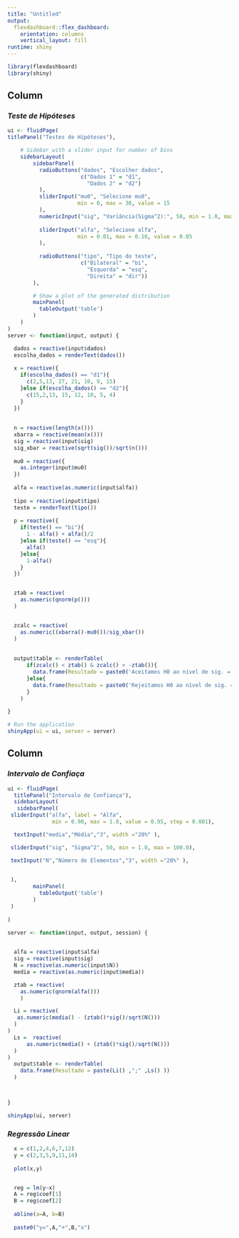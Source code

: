 ---
title: "Untitled"
output: 
  flexdashboard::flex_dashboard:
    orientation: columns
    vertical_layout: fill
runtime: shiny
---

```{r setup, include=FALSE}
library(flexdashboard)
library(shiny)
```

Column {data-width=650}
-----------------------------------------------------------------------

### *Teste de Hipóteses*

```{r}
ui <- fluidPage(
titlePanel("Testes de Hipóteses"),

    # Sidebar with a slider input for number of bins 
    sidebarLayout(
        sidebarPanel(
          radioButtons("dados", "Escolher dados",
                       c("Dados 1" = "d1",
                         "Dados 2" = "d2")
          ),
          sliderInput("mu0", "Selecione mu0",
                      min = 0, max = 30, value = 15
          ),
          numericInput("sig", "Variância(Sigma^2):", 50, min = 1.0, max = 100.0),
          
          sliderInput("alfa", "Selecione alfa",
                      min = 0.01, max = 0.10, value = 0.05
          ),
          
          radioButtons("tipo", "Tipo do teste",
                       c("Bilateral" = "bi",
                         "Esquerda" = "esq",
                         "Direita" = "dir"))
        ),

        # Show a plot of the generated distribution
        mainPanel(
          tableOutput('table')
        )
    )
)
server <- function(input, output) {

  dados = reactive(input$dados)
  escolha_dados = renderText(dados())
  
  x = reactive({
    if(escolha_dados() == "d1"){
      c(2,5,13, 27, 21, 10, 9, 15)
    }else if(escolha_dados() == "d2"){
      c(15,2,13, 15, 12, 10, 5, 4)
    }
  })
  
  
  n = reactive(length(x()))
  xbarra = reactive(mean(x()))
  sig = reactive(input$sig)
  sig_xbar = reactive(sqrt(sig())/sqrt(n()))
  
  mu0 = reactive({
    as.integer(input$mu0)
  })
  
  alfa = reactive(as.numeric(input$alfa))
  
  tipo = reactive(input$tipo)
  teste = renderText(tipo())
  
  p = reactive({
    if(teste() == "bi"){
      1 - alfa() + alfa()/2
    }else if(teste() == "esq"){
      alfa()
    }else{
      1-alfa()
    }
  })


  ztab = reactive(
    as.numeric(qnorm(p()))
  )


  zcalc = reactive(
    as.numeric((xbarra()-mu0())/sig_xbar())
  )
  
    
  output$table <- renderTable(
      if(zcalc() < ztab() & zcalc() > -ztab()){
        data.frame(Resultado = paste0('Aceitamos H0 ao nível de sig. = ', alfa()))
      }else{
        data.frame(Resultado = paste0('Rejeitamos H0 ao nível de sig. = ', alfa()))
      }
    )
  
}

# Run the application 
shinyApp(ui = ui, server = server)

```

Column {data-width=350}
-----------------------------------------------------------------------

### *Intervalo de Confiaça*

```{r}
ui <- fluidPage(
  titlePanel("Intervalo de Confiança"),
  sidebarLayout(
   sidebarPanel(
 sliderInput("alfa", label = "Alfa",
              min = 0.90, max = 1.0, value = 0.95, step = 0.001),

  textInput("media","Média","3", width ="20%" ),

 sliderInput("sig", "Sigma^2", 50, min = 1.0, max = 100.0),

 textInput("N","Número de Elementos","3", width ="20%" ),

    
 ),
        mainPanel(
          tableOutput('table')
        )
 )
  
)

server <- function(input, output, session) {
  

  alfa = reactive(input$alfa)
  sig = reactive(input$sig)
  N = reactive(as.numeric(input$N))
  media = reactive(as.numeric(input$media))

  ztab = reactive(
    as.numeric(qnorm(alfa()))
    )

  Li = reactive(
   as.numeric(media() - (ztab()*sig()/sqrt(N()))
  )
)
  Ls =  reactive(
      as.numeric(media() + (ztab()*sig()/sqrt(N()))
  )
)
  output$table <- renderTable(
    data.frame(Resultado = paste(Li() ,";" ,Ls() ))
  )



}

shinyApp(ui, server)


```

### *Regressão Linear*

```{r}

  x = c(1,2,4,6,7,12)
  y = c(2,3,5,9,11,14)
  
  plot(x,y)


  reg = lm(y~x)
  A = reg$coef[1]
  B = reg$coef[2]
  
  abline(a=A, b=B)
  
  paste0("y=",A,"+",B,"x")



```

